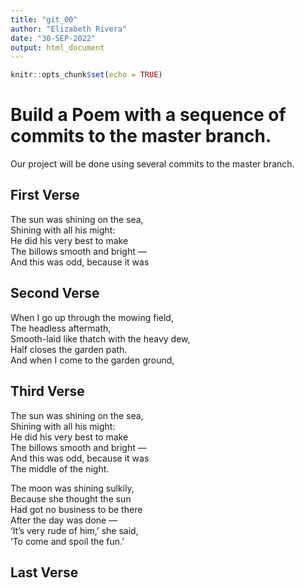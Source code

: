```yaml
---
title: "git_00"
author: "Elizabeth Rivera"
date: "30-SEP-2022"
output: html_document
---
```


```r
knitr::opts_chunk$set(echo = TRUE)
```
# Build a Poem with a sequence of commits to the master branch.
Our project will be done using several commits to the master branch.
<!-- Do not modify or change any text in "!--" bracketed areas such as this --- these are instructions to
you, if you change any of this the git program will notice it and compromise your git merging strategy !-->

## First Verse 
<!--Put the first five lines of a poem by Lewis Carrol in this section!-->  

The sun was shining on the sea,  
Shining with all his might:  
He did his very best to make  
The billows smooth and bright —  
And this was odd, because it was  


## Second Verse
<!--Put the first five lines of a poem by Robert Frost here!-->

When I go up through the mowing field,  
The headless aftermath,  
Smooth-laid like thatch with the heavy dew,  
Half closes the garden path.    
And when I come to the garden ground,  



## Third Verse
<!--Put the first two verses of The Walrus and the Carpenter here!-->


The sun was shining on the sea,  
Shining with all his might:  
He did his very best to make  
The billows smooth and bright —  
And this was odd, because it was  
The middle of the night.  

The moon was shining sulkily,  
Because she thought the sun  
Had got no business to be there  
After the day was done —  
‘It’s very rude of him,’ she said,  
‘To come and spoil the fun.’  

## Last Verse
<!--Put a short poem of your choice 8-20 lines,here!-->
